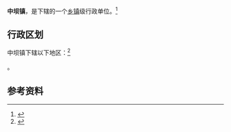 {{中国乡级行政区|62/06/02/110/000}}

'''中坝镇'''，是{{PRC admin/fullname|62/06/02/110/000|3}}下辖的一个[[乡镇|乡镇]]级行政单位。<ref>{{PRC admin/ref sgc|{{PRC admin/parent|62/06/02/110/000}}}}</ref>

== 行政区划 ==

中坝镇下辖以下地区：<ref>{{PRC admin/ref sgc|62/06/02/110/000}}</ref>

{{PRC admin/children|62/06/02/110/000}}。

== 参考资料 ==

{{reflist}}

{{行政区划小作品}}
{{PRC admin/navcat|62/06/02/110/000}}